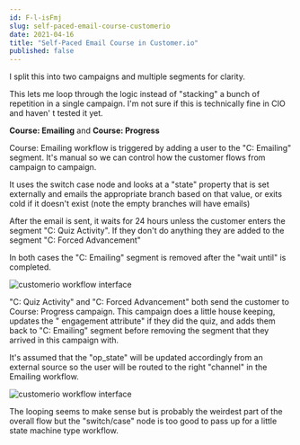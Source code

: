 ```yaml
---
id: F-l-isFmj 
slug: self-paced-email-course-customerio 
date: 2021-04-16 
title: "Self-Paced Email Course in Customer.io"
published: false
---
```


I split this into two campaigns and multiple segments for clarity.

This lets me loop through the logic instead of "stacking" a bunch of repetition
in a single campaign. I'm not sure if this is technically fine in CIO and haven'
t tested it yet.

**Course: Emailing** and **Course: Progress**

Course: Emailing workflow is triggered by adding a user to the "C: Emailing"
segment. It's manual so we can control how the customer flows from campaign to
campaign.

It uses the switch case node and looks at a "state" property that is set
externally and emails the appropriate branch based on that value, or exits cold
if it doesn't exist (note the empty branches will have emails)

After the email is sent, it waits for 24 hours unless the customer enters the
segment "C: Quiz Activity". If they don't do anything they are added to the
segment "C: Forced Advancement"

In both cases the "C: Emailing" segment is removed after the "wait until" is
completed.

![customerio workflow interface](/images/workflow_one.png)

"C: Quiz Activity" and "C: Forced Advancement" both send the customer to Course:
Progress campaign. This campaign does a little house keeping, updates the "
engagement attribute" if they did the quiz, and adds them back to "C: Emailing"
segment before removing the segment that they arrived in this campaign with.

It's assumed that the "op_state" will be updated accordingly from an external
source so the user will be routed to the right "channel" in the Emailing
workflow.

![customerio workflow interface](/images/workflow_two.png)

The looping seems to make sense but is probably the weirdest part of the overall
flow but the "switch/case" node is too good to pass up for a little state
machine type workflow.